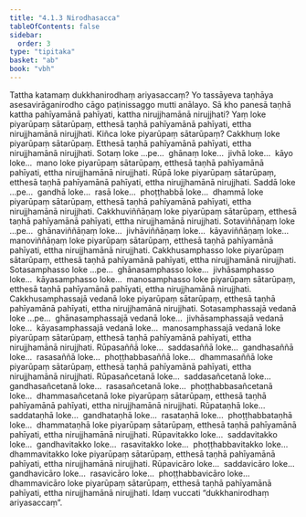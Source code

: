 ```yaml
---
title: "4.1.3 Nirodhasacca"
tableOfContents: false
sidebar:
  order: 3
type: "tipitaka"
basket: "ab"
book: "vbh"
---
```



<DynamicBreadcrumb />

<Division number="204" book="vbh" bookNo="30" page="108">

<Paragraph number="743" book="vbh">
Tattha katamaṃ dukkhanirodhaṃ ariyasaccaṃ? Yo tassāyeva taṇhāya asesavirāganirodho cāgo paṭinissaggo mutti anālayo.
</Paragraph>

<Paragraph number="744" book="vbh">
Sā kho panesā taṇhā kattha pahīyamānā pahīyati, kattha nirujjhamānā nirujjhati? Yaṃ loke piyarūpaṃ sātarūpaṃ, etthesā taṇhā pahīyamānā pahīyati, ettha nirujjhamānā nirujjhati.
</Paragraph>

<Paragraph number="745" book="vbh">
Kiñca loke piyarūpaṃ sātarūpaṃ? Cakkhuṃ loke piyarūpaṃ sātarūpaṃ. Etthesā taṇhā pahīyamānā pahīyati, ettha nirujjhamānā nirujjhati. Sotaṃ loke …pe…  ghānaṃ loke…  jivhā loke…  kāyo loke…  mano loke piyarūpaṃ sātarūpaṃ, etthesā taṇhā pahīyamānā pahīyati, ettha nirujjhamānā nirujjhati.
</Paragraph>

<Paragraph number="746" book="vbh">
Rūpā loke piyarūpaṃ sātarūpaṃ, etthesā taṇhā pahīyamānā pahīyati, ettha nirujjhamānā nirujjhati. Saddā loke …pe…  gandhā loke…  rasā loke…  phoṭṭhabbā loke…  dhammā loke piyarūpaṃ sātarūpaṃ, etthesā taṇhā pahīyamānā pahīyati, ettha nirujjhamānā nirujjhati.
</Paragraph>

<Paragraph number="747" book="vbh">
Cakkhuviññāṇaṃ loke piyarūpaṃ sātarūpaṃ, etthesā taṇhā pahīyamānā pahīyati, ettha nirujjhamānā nirujjhati. Sotaviññāṇaṃ loke …pe…  ghānaviññāṇaṃ loke…  jivhāviññāṇaṃ loke…  kāyaviññāṇaṃ loke…  manoviññāṇaṃ loke piyarūpaṃ sātarūpaṃ, etthesā taṇhā pahīyamānā pahīyati, ettha nirujjhamānā nirujjhati.
</Paragraph>

<Paragraph number="748" book="vbh">
Cakkhusamphasso loke piyarūpaṃ sātarūpaṃ, etthesā taṇhā pahīyamānā pahīyati, ettha nirujjhamānā nirujjhati. Sotasamphasso loke …pe…  ghānasamphasso loke…  jivhāsamphasso loke…  kāyasamphasso loke…  manosamphasso loke piyarūpaṃ sātarūpaṃ, etthesā taṇhā pahīyamānā pahīyati, ettha nirujjhamānā nirujjhati.
</Paragraph>

<Paragraph number="749" book="vbh">
Cakkhusamphassajā vedanā loke piyarūpaṃ sātarūpaṃ, etthesā taṇhā pahīyamānā pahīyati, ettha nirujjhamānā nirujjhati. Sotasamphassajā vedanā loke …pe…  ghānasamphassajā vedanā loke…  jivhāsamphassajā vedanā loke…  kāyasamphassajā vedanā loke…  manosamphassajā vedanā loke piyarūpaṃ sātarūpaṃ, etthesā taṇhā pahīyamānā pahīyati, ettha nirujjhamānā nirujjhati.
</Paragraph>

<Paragraph number="750" book="vbh">
Rūpasaññā loke…  saddasaññā loke…  gandhasaññā loke…  rasasaññā loke…  phoṭṭhabbasaññā loke…  dhammasaññā loke piyarūpaṃ sātarūpaṃ, etthesā taṇhā pahīyamānā pahīyati, ettha nirujjhamānā nirujjhati.
</Paragraph>

<Paragraph number="751" book="vbh">
Rūpasañcetanā loke…  saddasañcetanā loke…  gandhasañcetanā loke…  rasasañcetanā loke…  phoṭṭhabbasañcetanā loke…  dhammasañcetanā loke piyarūpaṃ sātarūpaṃ, etthesā taṇhā pahīyamānā pahīyati, ettha nirujjhamānā nirujjhati.
</Paragraph>

<Paragraph number="752" book="vbh">
Rūpataṇhā loke…  saddataṇhā loke…  gandhataṇhā loke…  rasataṇhā loke…  phoṭṭhabbataṇhā loke…  dhammataṇhā loke piyarūpaṃ sātarūpaṃ, etthesā taṇhā pahīyamānā pahīyati, ettha nirujjhamānā nirujjhati.
</Paragraph>

<Paragraph number="753" book="vbh">
Rūpavitakko loke…  saddavitakko loke…  gandhavitakko loke…  rasavitakko loke…  phoṭṭhabbavitakko loke…  dhammavitakko loke piyarūpaṃ sātarūpaṃ, etthesā taṇhā pahīyamānā pahīyati, ettha nirujjhamānā nirujjhati.
</Paragraph>

<Paragraph number="754" book="vbh">
Rūpavicāro loke…  saddavicāro loke…  gandhavicāro loke…  rasavicāro loke…  phoṭṭhabbavicāro loke…  dhammavicāro loke piyarūpaṃ sātarūpaṃ, etthesā taṇhā pahīyamānā pahīyati, ettha nirujjhamānā nirujjhati.

</Paragraph>
</Division>

<Paragraph number="755" type="center" book="vbh">
Idaṃ vuccati “dukkhanirodhaṃ ariyasaccaṃ”.
</Paragraph>
